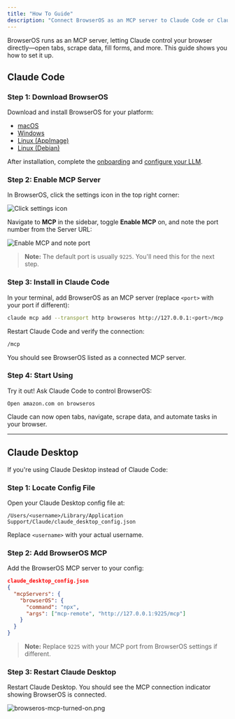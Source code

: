 ```yaml
---
title: "How To Guide"
description: "Connect BrowserOS as an MCP server to Claude Code or Claude Desktop"
---
```


BrowserOS runs as an MCP server, letting Claude control your browser directly—open tabs, scrape data, fill forms, and more. This guide shows you how to set it up.

## Claude Code

### Step 1: Download BrowserOS

Download and install BrowserOS for your platform:

- [macOS](https://files.browseros.com/download/BrowserOS.dmg)
- [Windows](https://files.browseros.com/download/BrowserOS_installer.exe)
- [Linux (AppImage)](https://files.browseros.com/download/BrowserOS.AppImage)
- [Linux (Debian)](https://cdn.browseros.com/download/BrowserOS.deb)

After installation, complete the [onboarding](/onboarding) and [configure your LLM](/llm-setup-guide).

### Step 2: Enable MCP Server

In BrowserOS, click the settings icon in the top right corner:

![Click settings icon](/docs/images/mcp-click-on-settings-icon.png)

Navigate to **MCP** in the sidebar, toggle **Enable MCP** on, and note the port number from the Server URL:

![Enable MCP and note port](/docs/images/enable-mcp-server.png)

> **Note:** The default port is usually `9225`. You'll need this for the next step.

### Step 3: Install in Claude Code

In your terminal, add BrowserOS as an MCP server (replace `<port>` with your port if different):

```bash
claude mcp add --transport http browseros http://127.0.0.1:<port>/mcp
```

Restart Claude Code and verify the connection:

```bash
/mcp
```

You should see BrowserOS listed as a connected MCP server.

### Step 4: Start Using

Try it out! Ask Claude Code to control BrowserOS:

```
Open amazon.com on browseros
```

Claude can now open tabs, navigate, scrape data, and automate tasks in your browser.

---

## Claude Desktop

If you're using Claude Desktop instead of Claude Code:

### Step 1: Locate Config File

Open your Claude Desktop config file at:

```
/Users/<username>/Library/Application Support/Claude/claude_desktop_config.json
```

Replace `<username>` with your actual username.

### Step 2: Add BrowserOS MCP

Add the BrowserOS MCP server to your config:

```json
claude_desktop_config.json
{
  "mcpServers": {
    "browserOS": {
      "command": "npx",
      "args": ["mcp-remote", "http://127.0.0.1:9225/mcp"]
    }
  }
}
```

> **Note:** Replace `9225` with your MCP port from BrowserOS settings if different.

### Step 3: Restart Claude Desktop

Restart Claude Desktop. You should see the MCP connection indicator showing BrowserOS is connected.

![browseros-mcp-turned-on.png](/docs/images/browseros-mcp-turned-on.png)
